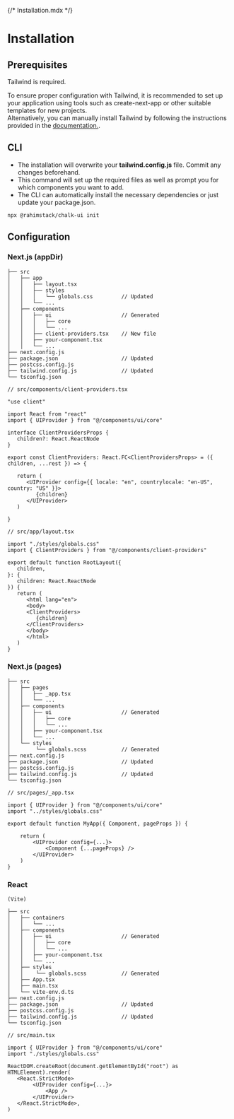 {/* Installation.mdx */}



<Meta
    title="Installation"
/>


# Installation

## Prerequisites

Tailwind is required.<br/>

To ensure proper configuration with Tailwind, it is recommended to set up your application using tools such as create-next-app or other suitable templates for new projects.<br/>
Alternatively, you can manually install Tailwind by following the instructions provided in the [documentation.](https://tailwindcss.com/docs/installation).

## CLI

- The installation will overwrite your **tailwind.config.js** file. Commit any changes beforehand.
- This command will set up the required files as well as prompt you for which components you want to add.
- The CLI can automatically install the necessary dependencies or just update your package.json.


```shell
npx @rahimstack/chalk-ui init
```


## Configuration

### Next.js (appDir)

```text
├── src
│   ├── app
│   │   ├── layout.tsx
│   │   ├── styles
│   │   │   └── globals.css         // Updated
│   │   └── ...
│   ├── components
│   │   ├── ui                      // Generated
│   │   │   ├── core
│   │   │   └── ...
│   │   ├── client-providers.tsx    // New file
│   │   ├── your-component.tsx
│   │   └── ...
├── next.config.js
├── package.json                    // Updated
├── postcss.config.js
├── tailwind.config.js              // Updated
└── tsconfig.json
```

```tsx
// src/components/client-providers.tsx

"use client"

import React from "react"
import { UIProvider } from "@/components/ui/core"

interface ClientProvidersProps {
   children?: React.ReactNode
}

export const ClientProviders: React.FC<ClientProvidersProps> = ({ children, ...rest }) => {

   return (
      <UIProvider config={{ locale: "en", countrylocale: "en-US", country: "US" }}>
         {children}
      </UIProvider>
   )

}

// src/app/layout.tsx

import "./styles/globals.css"
import { ClientProviders } from "@/components/client-providers"

export default function RootLayout({
   children,
}: {
   children: React.ReactNode
}) {
   return (
      <html lang="en">
      <body>
      <ClientProviders>
         {children}
      </ClientProviders>
      </body>
      </html>
   )
}
```

### Next.js (pages)

```text
├── src
│   ├── pages
│   │   ├── _app.tsx
│   │   └── ...
│   ├── components
│   │   ├── ui                      // Generated
│   │   │   ├── core
│   │   │   └── ...
│   │   ├── your-component.tsx
│   │   └── ...
│   └── styles
│        └── globals.scss           // Generated
├── next.config.js
├── package.json                    // Updated
├── postcss.config.js
├── tailwind.config.js              // Updated
└── tsconfig.json
```

```tsx
// src/pages/_app.tsx

import { UIProvider } from "@/components/ui/core"
import "../styles/globals.css"

export default function MyApp({ Component, pageProps }) {

    return (
        <UIProvider config={...}>
            <Component {...pageProps} />
        </UIProvider>
    )
}
```

### React

```text
(Vite)

├── src
│   ├── containers
│   │   └── ...
│   ├── components
│   │   ├── ui                      // Generated
│   │   │   ├── core
│   │   │   └── ...
│   │   ├── your-component.tsx
│   │   └── ...
│   ├── styles
│   │    └── globals.scss           // Generated
│   ├── App.tsx
│   ├── main.tsx
│   └── vite-env.d.ts
├── next.config.js
├── package.json                    // Updated
├── postcss.config.js
├── tailwind.config.js              // Updated
└── tsconfig.json
```

```tsx {1,3}
// src/main.tsx

import { UIProvider } from "@/components/ui/core"
import "./styles/globals.css"

ReactDOM.createRoot(document.getElementById("root") as HTMLElement).render(
   <React.StrictMode>
        <UIProvider config={...}>
            <App />
        </UIProvider>
   </React.StrictMode>,
)
```
